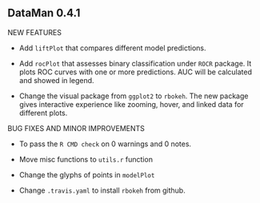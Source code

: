 DataMan 0.4.1
-------------------------------------------------------------
NEW FEATURES

* Add `liftPlot` that compares different model predictions.

* Add `rocPlot` that assesses binary classification under `ROCR` package. It plots ROC curves with one or more predictions. AUC will be calculated and showed in legend.

* Change the visual package from `ggplot2` to `rbokeh`.  The new package gives interactive experience like zooming, hover, and linked data for different plots.

BUG FIXES AND MINOR IMPROVEMENTS

* To pass the `R CMD check` on 0 warnings and 0 notes.

* Move misc functions to `utils.r` function

* Change the glyphs of points in `modelPlot`

* Change `.travis.yaml` to install `rbokeh` from github.

